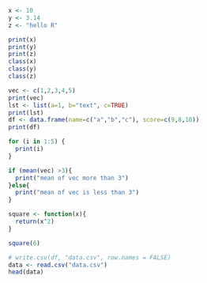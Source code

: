 ```r
x <- 10
y <- 3.14
z <- "hello R"

print(x)
print(y)
print(z)
class(x)
class(y)
class(z)
```


```r
vec <- c(1,2,3,4,5)
print(vec)
lst <- list(a=1, b="text", c=TRUE)
print(lst)
df <- data.frame(name=c("a","b","c"), score=c(9,8,10))
print(df)
```

```r
for (i in 1:5) {
  print(i)
}
```
```r
if (mean(vec) >3){
  print("mean of vec more than 3")
}else{
  print("mean of vec is less than 3")
}
```

```r
square <- function(x){
  return(x^2)
}

square(6)
```

```r
# write.csv(df, "data.csv", row.names = FALSE)
data <- read.csv("data.csv")
head(data)
```

